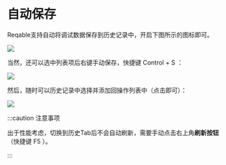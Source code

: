 # 自动保存


Reqable支持自动将调试数据保存到历史记录中，开启下图所示的图标即可。

![](arts/autosave_01.png)

当然，还可以选中列表项后右键手动保存，快捷键 <Shortcut>Control + S</Shortcut> ：

![](arts/autosave_02.png)

然后，随时可以历史记录中选择并添加回操作列表中（点击即可）：

![](arts/autosave_03.png)

:::caution 注意事项

出于性能考虑，切换到历史Tab后不会自动刷新，需要手动点击右上角**刷新按钮**（快捷键 <Shortcut>F5</Shortcut> ）。

:::